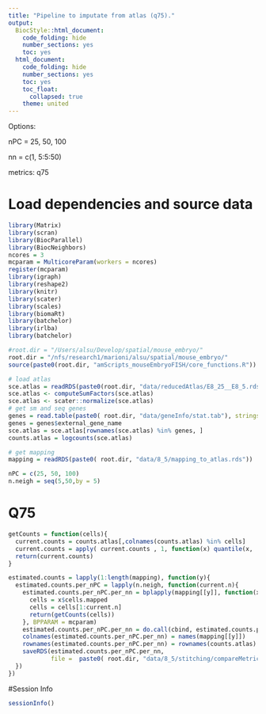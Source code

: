 ```yaml
---
title: "Pipeline to imputate from atlas (q75)."
output:
  BiocStyle::html_document:
    code_folding: hide
    number_sections: yes
    toc: yes  
  html_document:
    code_folding: hide
    number_sections: yes
    toc: yes
    toc_float:
      collapsed: true
    theme: united
---
```


Options:

nPC = 25, 50, 100

nn = c(1, 5:5:50) 

metrics: q75

# Load dependencies and source data

```r

library(Matrix)
library(scran)
library(BiocParallel)
library(BiocNeighbors)
ncores = 3
mcparam = MulticoreParam(workers = ncores)
register(mcparam)
library(igraph)
library(reshape2)
library(knitr)
library(scater)
library(scales)
library(biomaRt)
library(batchelor)
library(irlba)
library(batchelor)

#root.dir = "/Users/alsu/Develop/spatial/mouse_embryo/"
root.dir = "/nfs/research1/marioni/alsu/spatial/mouse_embryo/"
source(paste0(root.dir, "amScripts_mouseEmbryoFISH/core_functions.R"))

# load atlas 
sce.atlas = readRDS(paste0(root.dir, "data/reducedAtlas/E8_25__E8_5.rds"))
sce.atlas <- computeSumFactors(sce.atlas)
sce.atlas <- scater::normalize(sce.atlas)
# get sm and seq genes
genes = read.table(paste0( root.dir, "data/geneInfo/stat.tab"), stringsAsFactors = F, header = T)
genes = genes$external_gene_name
sce.atlas = sce.atlas[rownames(sce.atlas) %in% genes, ]
counts.atlas = logcounts(sce.atlas)

# get mapping
mapping = readRDS(paste0( root.dir, "data/8_5/mapping_to_atlas.rds"))

nPC = c(25, 50, 100)
n.neigh = seq(5,50,by = 5)

```




# Q75 

```r

getCounts = function(cells){
  current.counts = counts.atlas[,colnames(counts.atlas) %in% cells]
  current.counts = apply( current.counts , 1, function(x) quantile(x, .75))
  return(current.counts)
}

estimated.counts = lapply(1:length(mapping), function(y){
  estimated.counts.per_nPC = lapply(n.neigh, function(current.n){
    estimated.counts.per_nPC.per_nn = bplapply(mapping[[y]], function(x){
      cells = x$cells.mapped
      cells = cells[1:current.n]
      return(getCounts(cells)) 
    }, BPPARAM = mcparam)
    estimated.counts.per_nPC.per_nn = do.call(cbind, estimated.counts.per_nPC.per_nn)
    colnames(estimated.counts.per_nPC.per_nn) = names(mapping[[y]])
    rownames(estimated.counts.per_nPC.per_nn) = rownames(counts.atlas)
    saveRDS(estimated.counts.per_nPC.per_nn, 
            file =  paste0( root.dir, "data/8_5/stitching/compareMetrics/nn_", current.n, "__n", names(mapping)[y], "__q75.rds"))
  })
})

```

#Session Info

```r
sessionInfo()
```
